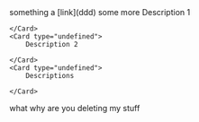 
<Callout type="note">
    something a [link](ddd)

</Callout>
<Card type="undefined">
    some more

</Card>
<CardGroup cols="2">
    <Card type="undefined">
        Description 1

    </Card>
    <Card type="undefined">
        Description 2

    </Card>
    <Card type="undefined">
        Descriptions

    </Card>

</CardGroup>
what why are you deleting my stuff

<someMdx />